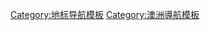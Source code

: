 <noinclude>{{NoteTA
|1 = zh-cn:悉尼; zh-hk:悉尼; zh-tw:雪梨;
|2 = zh-cn:澳大利亚; zh-hant:澳洲;
|3 = zh-cn:新南威尔士; zh-tw:新南威爾斯; zh-hk:新南威爾士;
|4=zh-cn:乔治; zh-hk:佐治; zh-tw:喬治;
}}</noinclude>{{Navbox
|name = 悉尼地標
|title = [[悉尼]]地標
|state = {{{state|autocollapse}}}
|listclass = hlist

|group1 = 建筑
|list1 = 
* [[水师提督府 (悉尼)|水师提督府]]
* [[阿齐保喷泉]]
* [[澳大利亚广场]]
* {{Link-en|凯德曼小屋|Cadmans Cottage}}
* {{Link-en|悉尼战争纪念碑|Sydney Cenotaph}}
* [[奇夫利大厦]]
* [[花旗集团中心 (悉尼)|花旗集团中心]]
* [[悉尼會議展覽中心]]
* {{Link-en|德銀廣場|Deutsche Bank Place}}
* [[周泽荣博士大楼]]
* [[阿莱曼喷泉]]
* [[手指码头]]
* [[悉尼邮政总局]]
* [[總督府 (悉尼)|總督府]]
* {{Link-en|菲利普总督大厦|Governor Phillip Tower}}
* [[雪梨海港大橋|海港大橋]]
* {{Link-en|悉尼海德公园营房|Hyde Park Barracks, Sydney}}
* {{Link-en|國王街碼頭|King Street Wharf}}
* {{Link-en|己利彼利府|Kirribilli House}}
* {{Link-en|長灣懲教中心|Long Bay Correctional Centre}}
* [[麥覺理燈塔]]
* {{Link-en|悉尼鑄幣厰|Sydney Mint}}
* [[悉尼天文台]]
* {{Link-en|巴拉马打舊總督府|Old Government House, Parramatta}}
* [[悉尼歌剧院]]
* [[悉尼议会大厦]]
* {{Link-en|巴拉马打懲教中心|Parramatta Correctional Centre}}
* {{Link-en|團部廣場|Regimental Square}}
* [[維多利亞女王大廈|-{zh-hans:维多利亚女王大厦;zh-hant:維多利亞女王大廈;zh-hk:維多利亞女皇大廈}-]]
* [[悉尼塔]]
* {{Link-en|烤麵包機大樓|The Toaster Building}}
* [[悉尼市政厅]]
* [[澳紐軍團戰爭紀念堂]]
* [[沃勒甘巴坝]]
* {{Link-en|世界廣場|World Square}} 
* {{Link-en|世界大廈|World Tower}}

|group2 = 區域
|list2 = 
* {{Link-en|巴兰加鲁 (新南威尔士)|Barangaroo, New South Wales|巴兰加鲁}}
* {{Link-en|中央公园 (悉尼)|Central Park, Sydney|中央公园}}
* [[雪梨唐人街|唐人街]]
* [[達令港]]
* {{Link-en|格林廣場 (新南威爾斯)|Green Square, New South Wales|-{zh-hans:格林广场;zh-tw:格林廣場;zh-hk:格連廣場;zh-mo:格連廣場}-}}
* [[國王十字 (悉尼)|國王十字]]
* [[马丁广场]]
* {{Link-en|皮特街步行街|Pitt Street Mall|-{zh-hans:皮特街步行街;zh-hant:皮特街步行街;zh-hk:碧街步行街}-}}
* [[悉尼鐵路廣場]]
* [[悉尼岩石区|岩石区]]

|group3 = 公園和自然景觀
|list3 = 
* {{Link-en|奧本植物園|Auburn Botanical Gardens}}
* {{Link-en|包氏海德保护区|Balls Head Reserve}}
* {{Link-en|贝罗拉山谷国家公园|Berowra Valley National Park}}
* {{Link-en|康寶樹灣雙世紀公園|Bicentennial Park, Homebush Bay}}
* [[藍山 (澳大利亞)|藍山國家公園]]
* {{Link-en|植物学湾国家公园|Botany Bay National Park}}
* {{Link-en|悉尼世紀公園|Centennial Park, New South Wales}}
* {{Link-en|中央花園自然保護區|Central Gardens Nature Reserve}}
* [[谊园 (悉尼)|谊园]]
* {{Link-en|歌魯那沙丘|Cronulla sand dunes}}
* {{Link-en|農場灣 (新南威爾斯)|Farm Cove, New South Wales}}
* {{Link-en|玛氏保护区|Field of Mars Reserve}}
* {{Link-en|弗里德·豪娄保护区|Fred Hollows Reserve}}
* {{Link-en|加利盖国家公园|Garigal National Park}}
* {{Link-en|加拉瓦拉州立育林区|Garawarra State Conservation Area}}
* {{Link-en|乔治氏河国家公园|Georges River National Park}}
* {{Link-en|希思科特国家公园|Heathcote National Park}}
* [[海德公園 (悉尼)|海德公園]]
* {{Link-en|库灵盖猎场国家公园|Ku-ring-gai Chase National Park}}
* {{Link-en|莱恩科夫国家公园|Lane Cove National Park}}
* {{Link-en|麦考瑞广场|Macquarie Place}}
* [[摩爾公園]]
* [[悉尼皇家植物園]]
* [[皇家國家公園]]
* {{Link-en|悉尼港國家公園|Sydney Harbour National Park}}
* {{Link-en|悉尼公園|Sydney Park}}
* {{Link-en|西悉尼園地|Western Sydney Parklands}}
* [[悉尼禁苑]]

|group4 = 文化設施
|list4 = 
* [[新南威爾士美術館]]
* [[澳洲博物館]]
* {{Link-en|澳大利亞國立海事博物館|Australian National Maritime Museum}}
* {{Link-en|曼利艺术館暨博物館|Manly Art Gallery and Museum}}
* [[澳大利亞當代藝術博物館]]
* [[雪梨博物館]]
* [[動力博物館]]
* [[悉尼海洋生物水族館|悉尼水族館]]
* [[新南威爾斯州立圖書館]]
* {{Link-en|悉尼音樂學院|Sydney Conservatorium of Music}}
* [[塔朗加動物園]]
* [[悉尼作家之路]]

|group5 = 體育設施
|list5 =
* {{Link-en|澳洲高爾夫球會|The Australian Golf Club}}
* [[澳大利亞體育場]]
* {{Link-en|玫瑰崗馬場|Rosehill Gardens Racecourse}}
* [[蘭域馬場]]
* [[皇家悉尼高爾夫球會]]
* [[州立體育中心]]
* [[悉尼板球場]]
* [[雪梨足球場]]
* {{Link-en|悉尼國際水上運動中心|Sydney International Aquatic Centre}}
* {{Link-en|悉尼國際船艇運動中心|Sydney International Regatta Centre}}
* {{Link-en|悉尼摩托運動公園|Sydney Motorsport Park}}
* [[悉尼奧林匹克公園]]
* {{Link-en|溫特沃斯公園|Wentworth Park}}

|group6 = 交通
|list6 = 
* [[安薩橋]]
* {{Link-en|布拉德菲高速公路 (雪梨)|Bradfield Highway (Sydney)}}
* [[百老匯 (悉尼)|百老匯]]
* {{Link-en|卡爾高速公路|Cahill Expressway}}
* {{Link-en|库克船长大桥 (新南威尔士)|Captain Cook Bridge, New South Wales}}
* [[悉尼中央車站]]
* [[環形碼頭]]
* {{Link-en|市區環綫|City Circle}}
* {{Link-en|跨城隧道|Cross City Tunnel}}
* {{Link-en|东區汇散枢纽|Eastern Distributor}}
* [[乔治街]]
* {{Link-en|格莱兹维尔大桥|Gladesville Bridge}}
* {{Link-en|戈尔山高速公路|Gore Hill Freeway}}
* {{Link-en|利物浦-巴拉马打T道|Liverpool–Parramatta T-way}}
* {{Link-en|M2丘陵高速公路|M2 Hills Motorway|M2}}
* {{Link-en|M4高速公路 (悉尼)|M4 Motorway (Sydney)|M4}}
* {{Link-en|M5高速公路 (悉尼)|M5 Motorway (Sydney)|M5}}
* [[麥覺理街_(雪梨)|麥覺理街]]
* {{Link-en|北西T道|North-West T-way}}
* {{Link-en|諾頓街 (萊卡特)|Norton Street, Leichhardt|諾頓街}}
* [[澳寶卡]]
* [[牛津街 (悉尼)|牛津街]]
* {{Link-en|太平洋公路|Highway 1 (New South Wales)}}
* [[巴拉馬打路]]
* [[皮特街 (悉尼)|-{zh-hans:皮特街;zh-hant:皮特街;zh-hk:碧街}-]]
* [[王子公路]]
* {{Link-en|派蒙大桥|Pyrmont Bridge}}
* {{Link-en|玫瑰镇大桥|Roseville Bridge}}
* {{Link-en|南十字星公路|Southern Cross Drive}}
* {{Link-en|斯皮特桥|Spit Bridge}}
* [[悉尼機場]]
* {{Link-en|悉尼公交|State Transit Authority}}
* [[悉尼渡輪]]
* [[雪梨海港大橋|海港大橋]]
* {{Link-en|悉尼海港隧道|Sydney Harbour Tunnel}}
* {{Link-en|汤姆·阿格雷桥|Tom Uglys Bridge|-{zh-hans:汤姆·阿格雷桥;zh-hant:湯姆·阿格雷橋;zh-hk:湯·阿格雷橋;zh-mo:湯·阿格雷橋}-}}
* {{Link-en|瓦灵加高速公路|Warringah Freeway}}
* {{Link-en|西部连线M7|Westlink M7|M7}}
* {{Link-en|威廉街 (雪梨)|William Street, Sydney|威廉街}}

|group7 = 娛樂設施
|list7 = 
* {{Link-en|卡比托劇場 (雪梨)|Capitol Theatre, Sydney|卡比托劇場}}
* {{Link-en|悉尼娛樂中心|Sydney Entertainment Centre}}
* {{Link-en|娛樂區|The Entertainment Quarter}}
* {{Link-en|澳洲福克斯製片廠|Fox Studios Australia|澳洲-{zh-cn:福克斯;zh-tw:福斯;zh-hk:霍士;zh-sg:福斯}-製片廠}}
* [[月亮公園_(雪梨)|月亮公園]]
* {{Link-en|悉尼話劇場|Sydney Lyric}}
* {{Link-en|廣場劇場 (雪梨)|Plaza Theatre (Sydney)|廣場劇場}}
* [[星億賭場]]
* [[皇冠悉尼]]
* {{Link-en|州劇場 (雪梨)|State Theatre (Sydney)|州劇場}}
* {{Link-en|悉尼體育館|Sydney Super Dome}}
* {{Link-en|悉尼劇場|Sydney Theatre}}
* [[悉尼皇家剧院]]
* {{Link-en|悉尼水上遊樂場|Wet'n'Wild Sydney}}

|group8 = 海滩
|list8 = 
* {{Link-en|阿瓦隆海滩 (悉尼)|Avalon Beach, New South Wales|阿瓦隆海滩}}
* [[邦代海灘]] & {{Link-en|北邦代|North Bondi, New South Wales}}
* {{Link-en|勃朗特海滩|Bronte Beach}}
* {{Link-en|克洛夫利海滩 (新南威尔士)|Clovelly, New South Wales|克洛夫利海滩}}
* [[庫吉|庫吉海灘]]
* {{Link-en|歌魯那海灘|Cronulla Beach}}
* [[曼利海滩]]
* {{Link-en|雷境海灘|Maroubra, New South Wales#Maroubra Beach}}
* {{Link-en|新泊海灘 (新南威爾斯)|Newport, New South Wales|新泊海灘}}
* [[棕櫚海灘]]
* {{Link-en|风暴海滩|Tamarama, New South Wales}}

|group9 = 岛屿
|list9 =
* {{Link-en|秃岛 (新南威尔士)|Bare Island (New South Wales)|秃岛}}
* {{Link-en|克拉克岛 (新南威尔士)|Clark Island (New South Wales)|克拉克岛}}
* {{Link-en|鹦鹉岛 (新南威尔士)|Cockatoo Island (New South Wales)|鹦鹉岛}}
* {{Link-en|丹尼森堡|Fort Denison}}
* {{Link-en|花园岛 (新南威尔士)|Garden Island, New South Wales|花园岛}}
* {{Link-en|山羊岛 (悉尼港)|Goat Island (Port Jackson)|山羊岛}}
* {{Link-en|罗德岛 (澳大利亚)|Rodd Island|罗德岛}}
* {{Link-en|鲨鱼岛 (悉尼港)|Shark Island (Port Jackson)|鲨鱼岛}}
* {{Link-en|鲷鱼岛 (新南威尔士)|Snapper Island (New South Wales）|鲷鱼岛}}
* {{Link-en|眼镜岛 (悉尼港)|Spectacle Island (Port Jackson)|眼镜岛}}

|group10 = 教堂
|list10 =
* [[圣安德烈座堂 (悉尼)|圣安德烈座堂]]
* [[圣母主教座堂 (悉尼)|圣母主教座堂]]
* [[圣雅各堂 (悉尼)|圣雅各堂]]
* [[华人长老会教堂]]
* [[圣腓力堂 (悉尼)|圣腓力堂]]
* [[聖博德主教座堂 (巴拉馬打)|聖博德主教座堂]]
* [[圣约翰座堂 (巴拉马打)|圣约翰座堂]]
* [[圣母圣心堂 (兰域)|圣母圣心堂]]
}}<noinclude>
{{Collapsible option}}
[[Category:悉尼旅遊景點| ]]
[[Category:地标导航模板]]
[[Category:澳洲導航模板]]
</noinclude>